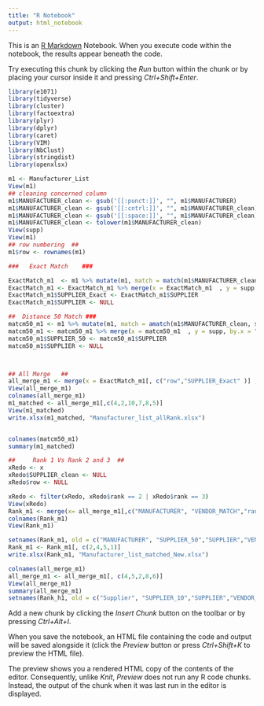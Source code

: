 ---
title: "R Notebook"
output: html_notebook
---

This is an [R Markdown](http://rmarkdown.rstudio.com) Notebook. When you execute code within the notebook, the results appear beneath the code. 

Try executing this chunk by clicking the *Run* button within the chunk or by placing your cursor inside it and pressing *Ctrl+Shift+Enter*. 

```{r}
library(e1071)
library(tidyverse)
library(cluster)
library(factoextra)
library(plyr)
library(dplyr)
library(caret)
library(VIM)
library(NbClust)
library(stringdist)
library(openxlsx)
```
```{r}

m1 <- Manufacturer_List
View(m1)
## cleaning concerned column  
m1$MANUFACTURER_clean <- gsub('[[:punct:]]', "", m1$MANUFACTURER)
m1$MANUFACTURER_clean <- gsub('[[:cntrl:]]', "", m1$MANUFACTURER_clean)
m1$MANUFACTURER_clean <- gsub('[[:space:]]', "", m1$MANUFACTURER_clean)
m1$MANUFACTURER_clean <- tolower(m1$MANUFACTURER_clean)
View(supp)
View(m1)
## row numbering  ##
m1$row <- rownames(m1)

###   Exact Match    ###

ExactMatch_m1  <- m1 %>% mutate(m1, match = match(m1$MANUFACTURER_clean, supp$SUPPLIER_clean) )
ExactMatch_m1 <- ExactMatch_m1 %>% merge(x = ExactMatch_m1  , y = supp, by.x = "match", by.y = "row", all.x = TRUE)
ExactMatch_m1$SUPPLIER_Exact <- ExactMatch_m1$SUPPLIER
ExactMatch_m1$SUPPLIER <- NULL

##  Distance 50 Match ###
matcm50_m1 <- m1 %>% mutate(m1, match = amatch(m1$MANUFACTURER_clean, supp$SUPPLIER_clean, maxDist = 50, matchNA = FALSE) )
matcm50_m1 <- matcm50_m1 %>% merge(x = matcm50_m1  , y = supp, by.x = "match", by.y = "row", all.x = TRUE)
matcm50_m1$SUPPLIER_50 <- matcm50_m1$SUPPLIER
matcm50_m1$SUPPLIER <- NULL



## All Merge   ##
all_merge_m1 <- merge(x = ExactMatch_m1[, c("row","SUPPLIER_Exact" )] , y = matcm50_m1 , by.x = "row" , by.y = "row", all.x = TRUE )
View(all_merge_m1)
colnames(all_merge_m1)
m1_matched <- all_merge_m1[,c(4,2,10,7,8,5)]
View(m1_matched)
write.xlsx(m1_matched, "Manufacturer_list_allRank.xlsx")


colnames(matcm50_m1)
summary(m1_matched)

##     Rank 1 Vs Rank 2 and 3  ##  
xRedo <- x
xRedo$SUPPLIER_clean <- NULL
xRedo$row <- NULL

xRedo <- filter(xRedo, xRedo$rank == 2 | xRedo$rank == 3)
View(xRedo)
Rank_m1 <- merge(x= all_merge_m1[,c("MANUFACTURER", "VENDOR_MATCH","rank", "SUPPLIER_50")], y = xRedo, by.x = "VENDOR_MATCH", by.y = "VENDOR_MATCH", all.x = TRUE )
colnames(Rank_m1)
View(Rank_m1)

setnames(Rank_m1, old = c("MANUFACTURER", "SUPPLIER_50","SUPPLIER","VENDOR_MATCH"), new = c( "MANUFACTURER (Names Provided)", "SUPPLIER_50","SUPPLIER (Internal Vendor Names)","VENDOR_MATCH"))
Rank_m1 <- Rank_m1[, c(2,4,5,1)]
write.xlsx(Rank_m1, "Manufacturer_list_matched_New.xlsx")

colnames(all_merge_m1)
all_merge_m1 <- all_merge_m1[, c(4,5,2,8,6)]
View(all_merge_m1)
summary(all_merge_m1)
setnames(Rank_h1, old = c("Supplier", "SUPPLIER_10","SUPPLIER","VENDOR_MATCH"), new = c( "Supplier (Names Provided)", "SUPPLIER_10","SUPPLIER (Internal Vendor Names)","VENDOR_MATCH"))


```

Add a new chunk by clicking the *Insert Chunk* button on the toolbar or by pressing *Ctrl+Alt+I*.

When you save the notebook, an HTML file containing the code and output will be saved alongside it (click the *Preview* button or press *Ctrl+Shift+K* to preview the HTML file).

The preview shows you a rendered HTML copy of the contents of the editor. Consequently, unlike *Knit*, *Preview* does not run any R code chunks. Instead, the output of the chunk when it was last run in the editor is displayed.
